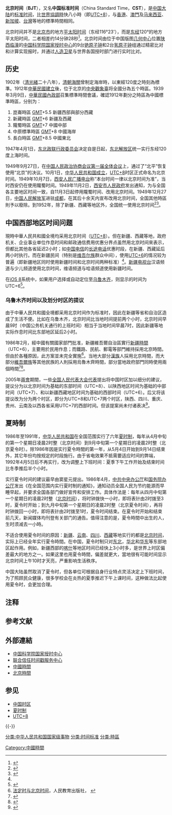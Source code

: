 {{Otheruses|北京时间 (消歧义)}}
'''北京时间'''（'''BJT'''），又名'''中国标准时间'''（China Standard Time，'''CST'''），是[[中国大陆|中国大陆]]的[[标准时间|标准时间]]，比[[世界協調時|世界協調時]]快八小時（即[[UTC+8|UTC+8]]），与[[香港時間|香港]]、[[澳門標準時間|澳門]]及[[马来西亚标准时间|马来西亚]]、[[新加坡標準時間|新加坡]]、[[國家標準時間|台灣]]等地的標準時間相同。

北京时间并不是[[北京市|北京市]]的地方[[太阳日|平太阳时间]]（东经116°23'），而是[[东经|东经]]120°的地方平太阳时间，二者相差约14分钟28秒<ref>{{Cite web |url=http://www.time.ac.cn/time/concept/5.htm |title=国家授时中心科普網站 |accessdate=2010-12-25 |archive-date=2010-12-31 |archive-url=https://web.archive.org/web/20101231102903/http://www.time.ac.cn/time/concept/5.htm |dead-url=yes }}</ref>。北京时间由位于中国版图[[几何中心|几何中心]]位置[[陕西|陕西]][[临潼|临潼]]的[[中国科学院国家授时中心|中国科学院国家授时中心]]的9台[[铯钟|铯原子钟]]和2台[[氢原子钟|氢原子钟]]组通过精密比对和计算实现报时，并通过[[人造卫星|人造卫星]]与世界各国授时部门进行实时比对。

== 历史 ==
{{主条目|中國時區}}

1902年（[[清朝|清]][[光緒|光緒]]二十八年），[[清朝海關|清朝海關]]曾制定海岸時，以東經120度之時刻為標準。1912年[[中華民國歷史|中華民國建立]]後，位于北京的[[中央觀象臺|中央觀象臺]]将全國分為五个時區。1939年3月9日，[[中華民國內政部|中華民國內政部]]召集標準時間會議，確認1912年劃分之時區為中國標準時區，分别为：
# 崑崙時區     [[GMT|GMT]]+5.5  新疆西部與部分西藏
# 新藏時區     [[GMT|GMT]]+6    新疆及西藏
# 隴蜀時區     [[GMT|GMT]]+7    中國中部
# 中原標準時區 [[GMT|GMT]]+8    中國海岸
# 長白時區     [[GMT|GMT]]+8.5  中國東北

1947年4月1日，[[東北行政委員會_(1946年－1949年)|东北政联行政委员会]]决定自是日起，[[中国东北地区|东北]][[中共占领区|解放区]]统一实行东经120度上海时间。

1949年9月27日，在[[中国人民政治协商会议第一届全体会议|中国人民政治协商会议第一届全体会议]]上，通过了“北平”恢复使用“北京”的决议。10月1日，[[开国大典|中华人民共和国成立]]，[[UTC+8|UTC+8]]时区正式命名为北京时间。1949年10月7日，[[西安人民广播电台|西安人民广播电台]]称“本台时间一律以北京时间为准”，当时西安仍在使用隴蜀时间。1949年11月2日，[[西安市人民政府|西安市人民政府]]发出通知，为与全国各主要地区时间一致，自11月3日起停用隴蜀时间、改用北京时间。1949年12月27日，[[中国人民解放军|中国人民解放军]]进驻[[成都|成都]]，在其后十余天内宣布改用北京时间，全国其他時區則予以廢除。到1952年，除了新疆、西藏等地区外，全国统一使用北京时间<ref name="由来">{{cite news |title=冷知识：“北京时间”的由来 |url=http://news.xinhuanet.com/video/sjxw/2015-11/03/c_1117022085.htm |publisher=新华网 |date=2015-11-03 |accessdate=2015-11-03 |dead-url=yes |archiveurl=https://archive.today/20151107052756/http://news.xinhuanet.com/video/sjxw/2015-11/03/c_1117022085.htm |archivedate=2015-11-07 |language=zh-cn }}</ref><ref>{{cite news|title=“北京时间”其实来自西安|url=http://news.163.com/15/0813/14/B0TG1I5900014Q4P.html|publisher=济南时报(济南)|date=2015-08-13|accessdate=2015-08-13|dead-url=yes|archiveurl=https://archive.today/20151107052905/http://news.163.com/15/0813/14/B0TG1I5900014Q4P.html|archivedate=2015-11-07|language=zh-cn}}</ref>。

== 中国西部地区时间问题 ==
現時中華人民共和國全境均采用北京时间（[[UTC+8|UTC+8]]）。但在新疆、西藏等地，政府机关、企业事业单位作息时间和邮政通信费用优惠分界点虽然用北京时间來表示，但都比其他各省延迟2小时；如[[中国电信|中国电信]]的[[长途电话|长途电话]]优惠时段，在新疆、西藏延后两小时执行。而在新疆民间（特别是[[维吾尔族|维吾尔族]]群众中间），使用[[UTC+6|UTC+6]]的情况较为普遍（即新疆地区同时使用新疆时间和北京时间两种标准）<ref name="由来"/>。[[新疆电视台|新疆电视台]]汉语频道与少儿频道使用北京时间，维语频道与哈语频道使用新疆时间。

在[[iOS_8|iOS 8]]系统中，如果用户选择或自动定位至[[乌鲁木齐|乌鲁木齐]]，则显示的时间为UTC+6<ref>{{Cite web |url=http://news.ts.cn/content/2014-09/26/content_10565805.htm |title=乌鲁木齐市民反映:苹果系统升级后自动选择新疆时区 |access-date=2017-02-04 |archive-url=https://web.archive.org/web/20170204171144/http://news.ts.cn/content/2014-09/26/content_10565805.htm |archive-date=2017-02-04 |dead-url=yes }}</ref>。

=== 乌鲁木齐时间以及划分时区的提议 ===
{{main|新疆時間}}
由于中華人民共和國全境都采用北京时间作为标准时，因此在新疆等省和自治区造成了生活不便。比如在乌鲁木齐，北京时间比当地时间提前两个小时，北京时间早晨9时（中国公务机关通行的上班时间）相当于当地时间早晨7时，因此新疆等地实际作息时间比东部地区延后2小时。

1986年2月，經中國有關國家部門批准，新疆維吾爾自治區實行[[新疆時間|新疆時間]]（UTC+6），主要用於民用作息；而鐵路、民航、郵電等部門維持採用北京時間。但由於各種原因，此方案並未完全實施<ref>[http://www.pep.com.cn/200503/ca692073 法定时与北京时间]，人民教育出版社， {{Wayback|url=http://www.pep.com.cn/200503/ca692073 |date=20061114120456 }}</ref>。当地大部分[[漢族|漢族]]人採用北京時間{{NoteTag|但當地使用北京時間的居民也會按照當地太陽運行的時間來調整作息時間}}，而大部分[[維吾爾族|維吾爾族]]等其他民族的人則採用烏魯木齊時間，部分當地政府部門同時使用兩個時間<ref>{{cite web|url=http://www.ethnotraveler.com/2013/09/bending-time-in-xinjiang/|title=Bending Time in Xinjiang|publisher=|access-date=2021-10-25|archive-date=2017-11-16|archive-url=https://web.archive.org/web/20171116201255/http://www.ethnotraveler.com/2013/09/bending-time-in-xinjiang/}}</ref><ref name="作息时间">{{cite web|url=http://www.xjlt.gov.cn/Item/3426.aspx |title=作息时间 |archiveurl=https://archive.is/20141012235636/http://www.xjlt.gov.cn/Item/3426.aspx |archivedate=2014-10-12 |deadurl=yes }}</ref>。

2005年[[兩會|兩會]]期間，一些[[全国人民代表大会代表|全国人民代表大会代表]]提出将中国时区加以细分的建议，提议分为以北京时间为基础的东部时间（UTC+8）、以陕西地区时间为基础的中部时间（UTC+7）、和以新疆西藏地区时间为基础的西部时间（UTC+6）。后又将该提议改为分为两个时区，即分为UTC+8和UTC+7两个时区，陕西、四川、重庆、贵州、云南及以西各省采用UTC+7的西部时间。但该提案尚未付诸表决<ref>{{Cite web |url=http://news.xinhuanet.com/misc/2008-03/12/content_7769411.htm |title=韩方明委员：能源紧张，恢复夏时制正当其时 |accessdate=2013-01-30 |archive-date=2015-06-09 |archive-url=https://web.archive.org/web/20150609010851/http://news.xinhuanet.com/misc/2008-03/12/content_7769411.htm |dead-url=no }}</ref>。

==夏時制==
{{Wikisource|中共中央办公厅、国务院办公厅关于在全国范围內实行夏时制的通知}}
{{Wikisource|国务院办公厅关于暂停实行夏时制的通知}}
1986年至1991年，[[中华人民共和国|中华人民共和国]]在全国范围实行了六年[[夏时制|夏时制]]，每年从4月中旬的第一个星期日凌晨2时整（北京时间）到9月中旬第一个星期日的凌晨2时整（北京夏令时）。除1986年因是实行夏令時間的第一年，从5月4日开始到9月14日结束外，其它年份均按规定的时段施行。由于省电效果不抵需要适应时间的弊端，1992年4月5日后不再实行，改为调整上下班时间：夏季下午工作开始及结束时间比冬季推后半个小时。

实行夏令时间的建议最早由窦星元提出。1986年4月，[[中共中央办公厅|中共中央办公厅]]和[[国务院办公厅|国务院办公厅]]发出《在全国范围内实行夏时制的通知》，通知动员全国人民为节约能源而早睡早起，并要求全国各部门做好宣传和安排工作。具体作法是：每年从四月中旬第一个星期日的凌晨2时整（[[北京时间|北京时间]]），将时钟拨快一小时，即将表针由2时拨至3时，夏令时开始；到九月中旬第一个星期日的凌晨2时整（北京夏令时间），再将时钟拨回一小时，即将表针由2时拨至1时，夏令时间结束。在夏令时开始和结束前几天，新闻媒体均刊登有关部门的通告。值得注意的是，夏令時間中出生的人，生时须减去一小時。

不适合使用夏令时间的原因：[[新疆|新疆]]、[[云南|云南]]、[[四川|四川]]、[[西藏|西藏]]等地实行的都是[[北京时间|北京时间]]，实际上已经全年实行夏令時間。在中国，夏令时制只对[[中国东北地区|东北]]，[[华北|华北]]和[[华东|华东]]等东部地区起作用。例如，新疆西部的[[喀什|喀什]]等地区时间已经快上3小时多，是世界上时区偏差最大的地方之一。如果这里也用夏令時間，偏差就更大，當地很有可能时间显示北京时间上午10时才天亮，严重影响生活秩序。

中国大陆虽然取消了夏令时，但各单位可根据自身行业特点灵活决定上下班时间，为了照顾民众健康，很多学校会在炎热的夏季推迟下午上课时间，这种做法比起使用夏令时，会更加合理{{来源请求}}。

== 注释 ==
{{Reflist|group=註}}

== 参考文献 ==
{{Reflist|30em}}

== 外部連結 ==
* [http://www.ntsc.cas.cn/ 中国科学院国家授时中心]{{Wayback|url=http://www.ntsc.cas.cn/ |date=20180806191930 }}
* [https://www.tsa.cn/ 联合信任时间戳服务中心]{{Wayback|url=https://www.tsa.cn/ |date=20190904044312 }}
* [https://www.timeanddate.com/worldclock/china 中國時間] {{Wayback|url=https://www.timeanddate.com/worldclock/china |date=20210221014903 }}
* [https://www.timeanddate.com/worldclock/china/beijing 北京時間] {{Wayback|url=https://www.timeanddate.com/worldclock/china/beijing |date=20210221014906 }}

== 参见 ==
{{Portal box|中华人民共和国|地理}}
* [[中国时区|中国时区]]
* [[夏时制|夏时制]]
* [[UTC+08:00|UTC+8]]

{{-}}
{{亞洲題目|标准时间}}

{{DEFAULTSORT:B}}
[[分类:中华人民共和国国家级事物|分类:中华人民共和国国家级事物]]
[[分类:时间标准|分类:时间标准]]
[[分类:時區|分类:時區]]
[[Category:中國時間|Category:中國時間]]